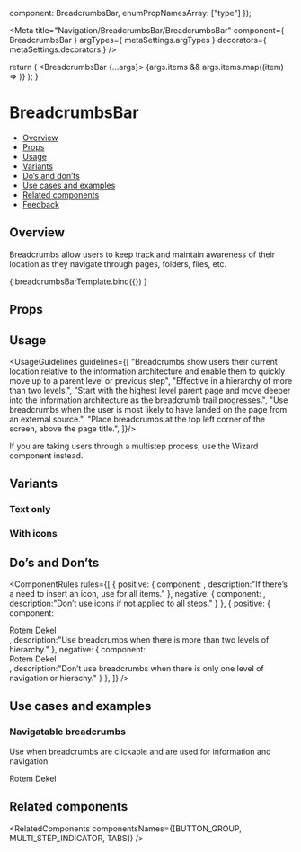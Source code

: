 
  component: BreadcrumbsBar,
  enumPropNamesArray: ["type"]
});

<Meta
  title="Navigation/BreadcrumbsBar/BreadcrumbsBar"
  component={ BreadcrumbsBar }
  argTypes={ metaSettings.argTypes }
  decorators={ metaSettings.decorators }
/>

  return (
    <BreadcrumbsBar {...args}> 
      {args.items && args.items.map((item) => <BreadcrumbItem key={item.text} text={item.text} icon={item.icon} />)}
    </BreadcrumbsBar>);
}

# BreadcrumbsBar
- [Overview](#overview)
- [Props](#props)
- [Usage](#usage)
- [Variants](#variants)
- [Do’s and don’ts](#dos-and-donts)
- [Use cases and examples](#use-cases-and-examples)
- [Related components](#related-components)
- [Feedback](#feedback)

## Overview
Breadcrumbs allow users to keep track and maintain awareness of their location as they navigate through pages, folders, files, etc.

<Canvas>
  <Story name="Overview"
         args={ {
           items: [{text: "Workspace" , icon: Workspace },{text: "Folder" , icon: Folder },{text: "Board" , icon: Board },{text: "Group" , icon: Group }],
         } }>
    { breadcrumbsBarTemplate.bind({}) }
  </Story>
</Canvas>

## Props
<ArgsTable story="Overview" />

## Usage
<UsageGuidelines guidelines={[
  "Breadcrumbs show users their current location relative to the information architecture and enable them to quickly move up to a parent level or previous step",
  "Effective in a hierarchy of more than two levels.",
  "Start with the highest level parent page and move deeper into the information architecture as the breadcrumb trail progresses.",
  "Use breadcrumbs when the user is most likely to have landed on the page from an external source.",
  "Place breadcrumbs at the top left corner of the screen, above the page title.",
]}/>

<Tip title="Check yourself">If you are taking users through a multistep process, use the <Link href="/?path=/docs/navigation-multistepindicator--overview" size={Link.sizes.SMALL} withoutSpacing>Wizard</Link> component instead.</Tip>

## Variants
### Text only
<Canvas>
  <Story name="Text only">
    <BreadcrumbsBar type={BreadcrumbsBar.types.INDICATION}>
      <BreadcrumbItem text="Workspace" isCurrent />
      <BreadcrumbItem text="Folder" />
      <BreadcrumbItem text="Board" />
      <BreadcrumbItem text="Group" />
    </BreadcrumbsBar>
  </Story>
</Canvas>

### With icons
<Canvas>
  <Story name="With icons">
    <BreadcrumbsBar type={BreadcrumbsBar.types.NAVIGATION}>
      <BreadcrumbItem text="Workspace" icon={Workspace} isCurrent />
      <BreadcrumbItem text="Folder" icon={Folder} />
      <BreadcrumbItem text="Board" icon={Board} />
      <BreadcrumbItem text="Group" icon={Group} />
    </BreadcrumbsBar>
  </Story>
</Canvas>

## Do’s and Don’ts
<ComponentRules
  rules={[
    {
      positive: {
        component:
          <BreadcrumbsBar type={BreadcrumbsBar.types.NAVIGATION}>
            <BreadcrumbItem text="Workspace" icon={Workspace} isCurrent />
            <BreadcrumbItem text="Folder" icon={Folder} />
            <BreadcrumbItem text="Board" icon={Board} />
            <BreadcrumbItem text="Group" icon={Group} />
          </BreadcrumbsBar>,
        description:"If there’s a need to insert an icon, use for all items."
      },
      negative: {
        component:
          <BreadcrumbsBar type={BreadcrumbsBar.types.NAVIGATION}>
            <BreadcrumbItem text="Workspace" icon={Workspace} isCurrent />
            <BreadcrumbItem text="Folder" />
            <BreadcrumbItem text="Board" />
            <BreadcrumbItem text="Group" />
          </BreadcrumbsBar>,
        description:"Don’t use icons if not applied to all steps."
      }
    },
    {
      positive: {
        component:
          <DialogContentContainer className="monday-storybook-breadcrumbs-bar_inline-wrapper">
            <Avatar size={Avatar.sizes.MEDIUM} src={person3} type={Avatar.types.IMG} />
            <div className="monday-storybook-breadcrumbs-bar_column-wrapper">
              <span className="monday-storybook-breadcrumbs-bar_title">Rotem Dekel</span>
              <BreadcrumbsBar type={BreadcrumbsBar.types.NAVIGATION}>
                <BreadcrumbItem text="User research" icon={Board} />
                <BreadcrumbItem text="Video sessions" icon={Group} />
              </BreadcrumbsBar>
            </div>
          </DialogContentContainer>,
        description:"Use breadcrumbs when there is more than two levels of hierarchy."
      },
      negative: {
        component:
          <DialogContentContainer className="monday-storybook-breadcrumbs-bar_inline-wrapper">
            <Avatar size={Avatar.sizes.MEDIUM} src={person3} type={Avatar.types.IMG} />
            <div className="monday-storybook-breadcrumbs-bar_column-wrapper">
              <span className="monday-storybook-breadcrumbs-bar_title">Rotem Dekel</span>
              <BreadcrumbsBar type={BreadcrumbsBar.types.NAVIGATION}>
                <BreadcrumbItem text="User research" icon={Board} />
              </BreadcrumbsBar>
            </div>
          </DialogContentContainer>,
        description:"Don’t use breadcrumbs when there is only one level of navigation or hierachy."
      }
    },
  ]}
/>

## Use cases and examples
### Navigatable breadcrumbs
Use when breadcrumbs are clickable and are used for information and navigation
<Canvas>
  <Story name="Navigatable breadcrumbs">
    <div className="monday-storybook-breadcrumbs-bar_inline-wrapper">
      <Avatar size={Avatar.sizes.MEDIUM} src={person3} type={Avatar.types.IMG} />
      <div className="monday-storybook-breadcrumbs-bar_column-wrapper">
        <span className="monday-storybook-breadcrumbs-bar_title">Rotem Dekel</span>
        <BreadcrumbsBar type={BreadcrumbsBar.types.NAVIGATION}>
          <BreadcrumbItem text="User research" icon={Board} />
          <BreadcrumbItem text="Video sessions" icon={Group} />
        </BreadcrumbsBar>
      </div>
    </div>
  </Story>
</Canvas>

## Related components
<RelatedComponents componentsNames={[BUTTON_GROUP, MULTI_STEP_INDICATOR, TABS]} />
